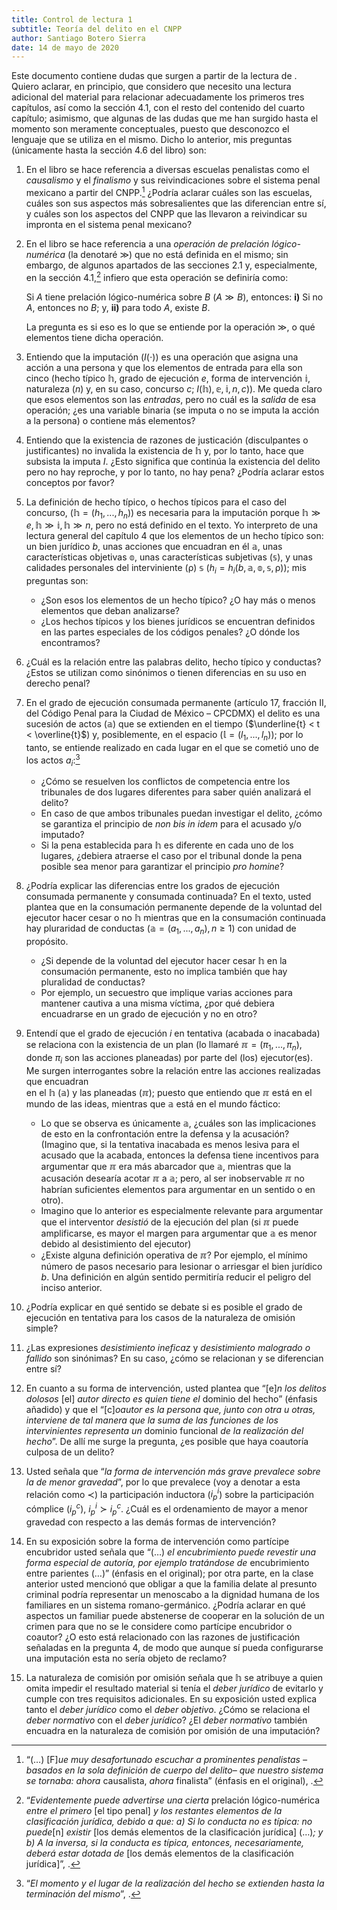 ```yaml
---
title: Control de lectura 1
subtitle: Teoría del delito en el CNPP
author: Santiago Botero Sierra
date: 14 de mayo de 2020
---
```


Este documento contiene dudas que surgen a partir de la lectura de
\citetitle{lib:teodel}. Quiero aclarar, en principio, que considero que
necesito una lectura adicional del material para relacionar adecuadamente los
primeros tres capítulos, así como la sección 4.1, con el resto del contenido del
cuarto capítulo; asimismo, que algunas de las dudas que me han surgido hasta
el momento son meramente conceptuales, puesto que desconozco el lenguaje que se
utiliza en el mismo. Dicho lo anterior, mis preguntas (únicamente hasta la
sección 4.6 del libro) son:

1. En el libro se hace referencia a diversas escuelas penalistas como el
    *causalismo* y el *finalismo* y sus reivindicaciones sobre el sistema penal
    mexicano a partir del CNPP.[^Escuelas] ¿Podría aclarar cuáles son las
    escuelas, cuáles son sus aspectos más sobresalientes que las diferencian
    entre sí, y cuáles son los aspectos del CNPP que las llevaron a reivindicar
    su impronta en el sistema penal mexicano?

2. En el libro se hace referencia a una *operación de prelación
    lógico-numérica* (la denotaré $\gg$) que no está definida en el mismo; sin
    embargo, de algunos apartados de las secciones 2.1 y, especialmente, en la
    sección 4.1,[^Prelacion] infiero que  esta operación se definiría como:

    Si $A$ tiene prelación lógico-numérica sobre $B$ ($A \gg B$), entonces:
    **i)** Si no  $A$, entonces no $B$; y, **ii)** para todo $A$, existe $B$.

    La pregunta es si eso es lo que se entiende por la operación $\gg$, o qué
    elementos tiene dicha operación.

3. Entiendo que la imputación ($I(\cdot)$) es una operación que asigna una
    acción a una  persona y que los elementos de entrada para ella son cinco
    (hecho típico $\mathbb{h}$, grado de ejecución $e$, forma de intervención
    $\mathbb{i}$, naturaleza ($n$) y, en su caso, concurso $c$;
    $I(\mathbb{h}), \mathbb{e}, \mathbb{i}, n, c)$). Me queda claro que esos
    elementos son las *entradas*, pero no cuál es la *salida* de esa operación;
    ¿es una variable binaria (se imputa o no se imputa la acción a la persona) o
    contiene más elementos?

4. Entiendo que la existencia de razones de justicación (disculpantes o
    justificantes) no invalida la existencia de $\mathbb{h}$ y, por lo tanto,
    hace que subsista la imputa $I$. ¿Esto significa que continúa la existencia
    del delito pero no hay reproche, y por lo tanto, no hay pena? ¿Podría
    aclarar estos conceptos por favor?

5. La definición de hecho típico, o hechos típicos para el caso del concurso,
    ($\mathbb{h} = (h_1, ..., h_n)$) es necesaria para la imputación porque
    $\mathbb{h} \gg e, \mathbb{h} \gg \mathbb{i}, \mathbb{h} \gg n$, pero
    no está definido en el texto. Yo interpreto de una lectura general del
    capítulo 4 que los elementos de un hecho típico son: un bien jurídico $b$,
    unas acciones que encuadran en él $\mathbb{a}$, unas características
    objetivas $\mathbb{o}$, unas características subjetivas ($\mathbb{s}$), y
    unas calidades personales del interviniente ($\mathbb{\rho}$)
    $\mathbb{s}$  ($h_i = h_i(b, \mathbb{a}, \mathbb{o}, \mathbb{s}, \mathbb{\rho})$);
    mis preguntas son:

    + ¿Son esos los elementos de un hecho típico? ¿O hay más o menos elementos
        que deban analizarse?
    + ¿Los hechos típicos y los bienes jurídicos se encuentran definidos en
        las partes especiales de los códigos penales? ¿O dónde los encontramos?

6. ¿Cuál es la relación entre las palabras delito, hecho típico y conductas?
    ¿Estos se utilizan como sinónimos o tienen diferencias en su  uso en derecho
    penal?

7. En el grado de ejecución consumada permanente (artículo 17, fracción II, del
    Código Penal para la Ciudad de México -- CPCDMX) el delito es una sucesión
    de actos ($\mathbb{a}$) que se extienden en el tiempo
    ($\underline{t} < t < \overline{t}$) y, posiblemente, en el
    espacio ($\mathbb{l} = (l_1, ..., l_n)$); por lo tanto, se entiende
    realizado en cada lugar en el que se  cometió uno de los actos
    $a_i$:[^Permanente]

    + ¿Cómo se resuelven los conflictos de competencia entre los tribunales de
        dos lugares diferentes para saber quién analizará el delito?
    + En caso de que ambos tribunales puedan investigar el delito, ¿cómo se
        garantiza el principio de *non bis in idem* para el acusado y/o
        imputado?
    + Si la pena establecida para $\mathbb{h}$ es diferente en cada uno de los
        lugares, ¿debiera atraerse el caso por el tribunal donde la pena posible
        sea menor para garantizar el principio *pro homine*?

8. ¿Podría explicar las diferencias entre los grados de ejecución consumada
    permanente y consumada continuada? En el texto, usted plantea que en la
    consumación permanente depende de la voluntad del ejecutor hacer cesar o no
    $\mathbb{h}$ mientras que en la consumación continuada hay pluraridad de
    conductas ($\mathbb{a} = (a_1, ..., a_n), n \geq 1$) con unidad de
    propósito.

    + ¿Si depende de la voluntad del ejecutor hacer cesar $\mathbb{h}$ en la
        consumación permanente, esto no implica también que hay pluralidad de
        conductas?
    + Por ejemplo, un secuestro que implique varias acciones para mantener
        cautiva a una misma víctima, ¿por qué debiera encuadrarse en un grado
        de ejecución y no en otro?

9. Entendí que el grado de ejecución $i$ en tentativa (acabada o inacabada) se
    relaciona con la existencia de un plan
    (lo llamaré $\mathbb{\pi} = (\pi_1, ..., \pi_n)$, donde $\pi_i$ son las
    acciones planeadas) por parte del (los) ejecutor(es). Me surgen
    interrogantes sobre la relación entre las acciones realizadas que encuadran  
    en el $\mathbb{h}$ ($\mathbb{a}$) y las planeadas ($\mathbb{\pi}$);
    puesto que entiendo que $\mathbb{\pi}$ está en el mundo de las ideas,
    mientras que $\mathbb{a}$ está en el mundo fáctico:

    + Lo que se observa es únicamente $\mathbb{a}$, ¿cuáles son las
        implicaciones de esto en la confrontación entre la defensa y la
        acusación? (Imagino que, si la tentativa inacabada es menos lesiva para
        el acusado que la acabada, entonces la defensa tiene incentivos para
        argumentar que $\mathbb{\pi}$ era más abarcador que $\mathbb{a}$,
        mientras que la acusación desearía acotar $\mathbb{\pi}$ a $\mathbb{a}$;
        pero, al ser inobservable $\mathbb{\pi}$ no habrían suficientes
        elementos para argumentar en un sentido o en otro).
    + Imagino que lo anterior es especialmente relevante para argumentar que
        el interventor *desistió* de la ejecución del plan (si $\mathbb{\pi}$
        puede amplificarse, es mayor el margen para argumentar que
        $\mathbb{a}$ es menor debido al desistimiento del ejecutor)
    + ¿Existe alguna definición operativa de $\mathbb{\pi}$? Por ejemplo, el
        mínimo número de pasos necesario para lesionar o arriesgar el bien
        jurídico $b$. Una definición en algún sentido permitiría reducir el
        peligro del inciso anterior.

10. ¿Podría explicar en qué sentido se debate si es posible el grado de
    ejecución en tentativa para los casos de la naturaleza de omisión simple?

11. ¿Las expresiones *desistimiento ineficaz* y *desistimiento malogrado o
    fallido* son sinónimas? En su caso, ¿cómo se relacionan y se diferencian
    entre sí?

12. En cuanto a su forma de intervención, usted plantea que "[e]*n los delitos
    dolosos* [el] *autor directo es quien tiene el* dominio del hecho" (énfasis
    añadido) y que el "[c]*oautor es la persona que, junto con otra u otras,
    interviene de tal manera que la suma de las funciones de los intervinientes
    representa un* dominio funcional *de la realización del
    hecho*".\autocite[sección 4.4.]{lib:teodel} De allí me surge la pregunta,
    ¿es posible que haya coautoría culposa de un delito?

13. Usted señala que "*la forma de intervención más grave prevalece sobre la
    de menor gravedad*", por lo que prevalece (voy a denotar a esta relación
    como $\prec$) la participación inductora ($i_p^i$) sobre  la participación
    cómplice ($i_p^c$), $i_p^i \succ i_p^c$.\autocite[sección 4.4]{lib:teodel}
    ¿Cuál es el ordenamiento de mayor  a menor gravedad con respecto a las demás
    formas de intervención?

14. En su exposición sobre la forma de intervención como partícipe encubridor
    usted señala que "(...) *el encubrimiento puede revestir una forma especial
    de autoría, por ejemplo tratándose de* encubrimiento entre parientes (...)"
    (énfasis en el original);\autocite[sección 4.4]{lib:teodel} por otra parte,
    en la clase anterior usted mencionó que obligar a que la familia delate al
    presunto criminal podría representar un menoscabo a la dignidad humana de
    los familiares en un sistema romano-germánico. ¿Podría aclarar en qué
    aspectos un familiar puede abstenerse de cooperar en la solución de un
    crimen para que no se le considere como partícipe encubridor o coautor?
    ¿O esto está relacionado con las razones de justificación señaladas en la
    pregunta 4, de modo que aunque sí pueda configurarse una imputación esta
    no sería objeto de reclamo?

15. La naturaleza de comisión por omisión señala que $\mathbb{h}$ se atribuye
    a quien omita impedir el resultado material si tenía el *deber jurídico* de
    evitarlo y cumple con tres requisitos
    adicionales.\autocite[sección 4.5]{lib:teodel} En su exposición usted
    explica tanto el *deber jurídico* como el *deber objetivo*. ¿Cómo se
    relaciona el *deber normativo* con el *deber jurídico*? ¿El *deber
    normativo* también encuadra en la naturaleza de comisión por omisión de una
    imputación?

[^Escuelas]: "(...) [F]*ue muy desafortunado escuchar a prominentes penalistas
--basados en la sola definición de cuerpo del delito-- que nuestro sistema se
tornaba: ahora* causalista, *ahora* finalista" (énfasis en el original),
\autocite[sección 3.7]{lib:teodel}.

[^Prelacion]: "*Evidentemente puede advertirse una cierta* prelación
lógico-numérica *entre el primero* [el tipo penal] *y los restantes elementos de
la clasificación jurídica, debido a que: a) Si lo conducta no es típica: no
puede*[n] *existir* [los demás elementos de la clasificación jurídica]
(...)*; y b) A la inversa, si la conducta es típica, entonces, necesariamente,
deberá estar dotada de* [los demás elementos de la clasificación jurídica]", \autocite[sección 4.1]{lib:teodel}.

[^Permanente]: "*El momento y el lugar de la realización del hecho se extienden
hasta la terminación del mismo*", \autocite[sección 4.3]{lib:teodel}.
